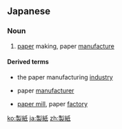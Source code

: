 ==Japanese==
{{ja-kanjitab|せい|し|yomi=on}}

===Noun===
{{ja-noun|せいし}}
# [[paper]] making, paper [[manufacture]]

====Derived terms====
* {{ja-def|製紙業}} the paper manufacturing [[industry]]
* {{ja-def|製紙業者}} paper [[manufacturer]]
* {{ja-def|製紙工場}} [[paper mill]], paper [[factory]]

[[ko:製紙]]
[[ja:製紙]]
[[zh:製紙]]